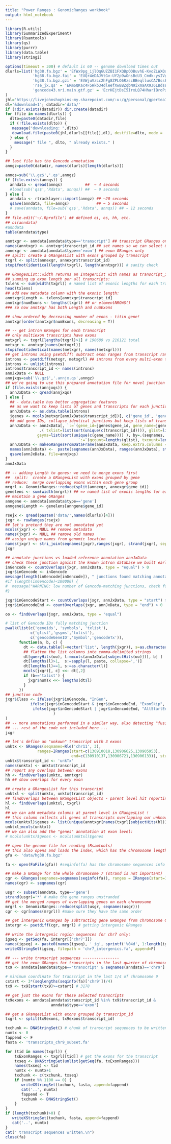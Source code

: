 ---
title: "Power Ranges : GenomicRanges workbook"
output: html_notebook
---


```{r setup}
library(R.utils)
library(SummarizedExperiment)
library(Rsamtools)
library(qs)
library(purrr)
library(data.table)
library(stringi)
```


```{r fetch example files}
options(timeout = 300) # default is 60 -- genome download times out
dlurls=list('hg38.fa.bgz' = 'EfWx9pg_ijlOqGUZZBI1FXQBpOOBuvhE-KvoZLWXQdOYSw?e=tVY4tL',
            'hg38.fa.bgz.fai' = 'EUQr4eDAJVtGv-UY2p9wOnsBcU3_Cmdk-ysIVgXyqrOxTw?e=FKEGJY',
            'hg38.fa.bgz.gzi' = 'EVWjuVzLc2hFg8ZPLO6RzscBBeqllusCA7BssBer1qvB9g?e=Zex951',
            'rse_jx.qs' = 'ERm6QKac4F5Hkb34dleefXwBBZqbN9ixmaAX9J6LBdsB8w?e=asYSWr',
            'gencode43.nri.main.gtf.gz' = 'EcrHEjtDsI5IrxLQ74HharIBroPzsEOWqMzW_2CMMgk9yQ?e=XtQ82j'
)
jhl='https://livejohnshopkins-my.sharepoint.com/:u:/g/personal/gpertea1_jh_edu/'
dl='&download=1'; datadir='data/'
if (!dir.exists(datadir)) dir.create(datadir)
for (file in names(dlurls)) {
  dlto=paste0(datadir,file)
  if (!file.exists(dlto)) {
   message("downloading: ",dlto)
   download.file(paste0(jhl,dlurls[[file]],dl), destfile=dlto, mode = 'wb')
  } else {
    message(" file ", dlto, " already exists." )
  }
}

## last file has the Gencode annotation
anngz=paste0(datadir, names(dlurls)[length(dlurls)])
```

```{r load/import}
annqs=sub('\\.gz$','.qs',anngz)
if (file.exists(annqs)) {
  anndata <- qread(annqs)          ##  ~ 4 seconds
  #load(sub('qs$','Rdata', annqs)) ##  ~ 9 seconds
} else {
  anndata <- rtracklayer::import(anngz) ## ~20 seconds
  qsave(anndata, file=annqs)            ## ~ 5 seconds
  # save(anndata, file=sub('qs$','Rdata', annqs)) ## ~ 12 seconds
}
## file.edit('~/.Rprofile') ## defined oi, os, hh, etc.
## oi(anndata)
#anndata
table(anndata$type)
```

```{r get exonic length for transcripts, intron details}
anntxgr <- anndata[anndata$type=='transcript'] ## transcript GRanges only
names(anntxgr) <- anntxgr$transcript_id ## set names so we can select GRanges by transcript_id
annexgr <- anndata[anndata$type=='exon'] ## exon GRanges only
## split: create a GRangesList with exons grouped by transcript
txgrl <- split(annexgr, annexgr$transcript_id)
stopifnot(identical(length(txgrl), length(anntxgr))) # sanity check

## GRangesList::width returns an IntegerList with names as transcript_id
## summing up exon length per all transcripts:
txlens <- sum(width(txgrl)) # named list of exonic lengths for each transcript!
head(txlens)
## add new metadata column with the exonic length:
anntxgr$Length <- txlens[anntxgr$transcript_id]
anntxgr$numExons <- lengths(txgrl) ## or elementNROWS()
### so now anntxgr has both Length and numExons

## show ordered by decreasing number of exons - titin gene!
anntxgr[order(anntxgr$numExons, decreasing = T)]

## -- get intron GRanges for each transcript 
## only multiexon transcripts have exons
metxgrl <- txgrl[lengths(txgrl)>1] # 190689 vs 216121 total
metxgr <- anntxgr[names(metxgrl)]
stopifnot(identical(names(metxgr), names(metxgrl)))
## get introns using psetdiff: subtract exon ranges from transcript ranges!
introns <- psetdiff(metxgr, metxgrl) ## introns from every multi-exon transcript
introns <- unlist(introns)
introns$transcript_id <- names(introns)
annJxData <- NULL
annjxqs=sub('\\.gz$','.annjx.qs',anngz)
## we're going to use this prepared annotation file for novel junction annotation
if (file.exists(annjxqs)) { 
  annJxData <- qread(annjxqs)
} else {
  ## - data.table has better aggregation features
  ## as we want to keep lists of genes and transcripts for each junction
  annJxData <- as.data.table(introns)
  jgenes <- mcols(metxgr[annJxData$transcript_id])[, c('gene_id', 'gene_name')]
  ## add gene IDs, collapse identical junctions but keep lists of transcripts, genes sharing them
  annJxData <- annJxData[, `:=`(gene_id=jgenes$gene_id, gene_name=jgenes$gene_name)][,
               .( txlist=list(sort(unique(c(transcript_id)))), glist=list(sort(unique(c(gene_id)))),
              gsyms=list(sort(unique(c(gene_name)))) ), by=.(seqnames, start, end, strand)][,
                                `:=`(gcount=lengths(glist), txcount=lengths(txlist)) ]
  annJxData <- makeGRangesFromDataFrame(annJxData, keep.extra.columns = T)
  names(annJxData) <-  paste(seqnames(annJxData), ranges(annJxData), strand(annJxData), sep=':')
  qsave(annJxData, file=annjxqs)
}
annJxData

```


```{r get exonic length of genes}
## -- adding Length to genes: we need to merge exons first
##  split:  create a GRangesList with exons grouped by gene
## reduce:  merge overlapping exons within each gene group
mrgrl <- GenomicRanges::reduce(split(annexgr, annexgr$gene_id))
genelens <- sum(width(mrgrl)) ## => named list of exonic lengths for each gene
## maintain a gene GRanges
anngene <- anndata[anndata$type=='gene']
anngene$Length <- genelens[anngene$gene_id]

```

```{r load junctions}
rsejx <- qread(paste0('data/',names(dlurls)[4]))
jxgr <- rowRanges(rsejx)
## let's pretend they are not annotated yet
mcols(jxgr) <- NULL ## remove metadata
names(jxgr) <- NULL ## remove old names
## assign unique names from genomic location
names(jxgr) <- stri_join(seqnames(jxgr),ranges(jxgr), strand(jxgr), sep=':')
jxgr
```


```{r annotate junctions}
## annotate junctions vs loaded reference annotation annJxData
## check these junction against the known intron database we built earlier
inGencode <- countOverlaps(jxgr, annJxData, type = "equal") > 0
jxgr$inGencode <- inGencode
message(length(inGencode[inGencode]), " junctions found matching annotation.")
#if (length(inGencode)<100000) {
#  message("WARNING: low number of Gencode-matching junctions, check for coordinate/strand issues")
#}

jxgr$inGencodeStart <- countOverlaps(jxgr, annJxData, type = "start") > 0
jxgr$inGencodeEnd <- countOverlaps(jxgr, annJxData, type = "end") > 0

oo <- findOverlaps(jxgr, annJxData, type = "equal")

# list of Gencode IDs fully matching junction
pwalk(list(c('geneids', 'symbols', 'txlist'),
           c('glist','gsyms','txlist'),
           c('gencodeGeneID','Symbol','gencodeTx')),
      function(a, b, c) {
        dt <- data.table(l=vector('list', length(jxgr)), s=as.character(NA))
        ## flatten the list columns into comma-delimited strings
        dt[queryHits(oo), l:=mcols(annJxData[subjectHits(oo)])[, b] ]
        dt[lengths(l)>1,  s:=sapply(l, paste, collapse=',')]
        dt[lengths(l)==1, s:=as.character(l)]
        mcols(jxgr)[, c] <<- dt[,2]
        if (b=='txlist') {
          jxgr$numTx <<- lengths(dt$l)
        }
      })
## junction code
jxgr$Class <- ifelse(jxgr$inGencode, "InGen",
           ifelse(jxgr$inGencodeStart & jxgr$inGencodeEnd, "ExonSkip",
            ifelse(jxgr$inGencodeStart | jxgr$inGencodeEnd, "AltStartEnd", "Novel")
                     )
)
## -- more annotations performed in a similar way, also detecting "fusions" etc.
## ... rest of the code not included here ...
jxgr
```

```{r annotate novel transcript}
## let's define an "unkown" transcript with 3 exons
unktx <- GRanges(seqnames=Rle('chr11', 3), 
              ranges=IRanges(start=c(130910018,130906625,130905953), 
                             end=c(130910137,130906721,130906133)), strand='-')
unktx$transcript_id <- 'unkTx'
names(unktx) <- unktx$transcript_id
## report any overlaps between exons
hh <- findOverlaps(unktx, anntxgr)
hh ## show overlaps for every exon

## create a GRangesList for this transcript
unktxl <- split(unktx, unktx$transcript_id) 
## findOverlaps between GRangesList objects - parent level hit reporting!
hl <- findOverlaps(unktxl, txgrl)
hl
## we can add metadata columns at parent level in GRangesList !
## this column collects all genes of transcripts overlapping our unknown transcripts
mcols(unktxl)$genes <- list(unique(anntxgr[names(txgrl[subjectHits(hl)])]$gene_name))
unktxl;mcols(unktxl)
## we can also add the "genes" annotation at exon level:
# mcols(unktx)$genes <- mcols(unktxl)$genes
```

```{r write intergenic sequences}
## open the genome file for reading (Rsamtools)
## this also opens and loads the index, which has the chromosome lengths
gfa <- 'data/hg38.fa.bgz'

fa <- open(FaFile(gfa)) #seqinfo(fa) has the chromosome sequences info

## make a GRange for the whole chromosome 7 (strand is not important)
cgr <- GRanges(seqnames=seqnames(seqinfo(fa)), ranges = IRanges(start=1, end=seqlengths(seqinfo(fa))))
names(cgr) <- seqnames(cgr)

usgr <- subset(anndata, type=='gene')
strand(usgr)='*' # make the gene ranges unstranded
## get the merged ranges of overlapping genes on each chromosome
mrgrl <- GenomicRanges::reduce(split(usgr, seqnames(usgr)))
cgr <- cgr[names(mrgrl)] #make sure they have the same order

## get intergenic GRanges by subtracting gene GRanges from chromosome GRanges
intergr <- psetdiff(cgr, mrgrl) # getting intergenic GRanges

## write the intergenic region sequences for chr7 only:
igseq <- getSeq(fa, intergr[['chr7']])
names(igseq) <- paste0(names(igseq), '_ig', sprintf('%04d', 1:length(igseq)))
writeXStringSet(igseq, filepath = 'chr7_intergenics.fa', append=F)

```


```{r write transcript sequences}
## --- write transcript sequences ----------------
## get the exon GRanges for transcripts in the last quarter of chromosome 9 
tx9 <- anndata[anndata$type=='transcript' & seqnames(anndata)=='chr9']

# minimum coordinate for transcript in the last 1/4 of chromosome 9
cstart <- 3*(seqlengths(seqinfo(fa)['chr9'])/4)
tx9 <- tx9[start(tx9)>=cstart] # 3178

## get just the exons for these selected transcripts
tx9exons <- anndata[anndata$transcript_id %in% tx9$transcript_id & 
                    anndata$type=='exon']

## get a GRangesList with exons grouped by transcript_id
txgrl <- split(tx9exons, tx9exons$transcript_id) 

txchunk <- DNAStringSet() # chunk of transcript sequences to be written to FASTA
numtx <- 0
fappend <- F
fasta <- 'transcripts_chr9_subset.fa'

for (tid in names(txgrl)) {
    txExonRanges <- txgrl[[tid]] # get the exons for the transcript
    txseq <- DNAStringSet(unlist(getSeq(fa, txExonRanges)))
    names(txseq) <- tid
    numtx <- numtx+1
    txchunk <- c(txchunk, txseq)
    if (numtx %% 1100 == 0) {
       writeXStringSet(txchunk, fasta, append=fappend)
       cat('..', numtx)
       fappend <- T
       txchunk <- DNAStringSet() 
    }
}
if (length(txchunk)>0) {
   writeXStringSet(txchunk, fasta, append=fappend)
   cat('..', numtx)
}
cat(" transcript sequences written.\n")
close(fa)
```

```{r}

```

